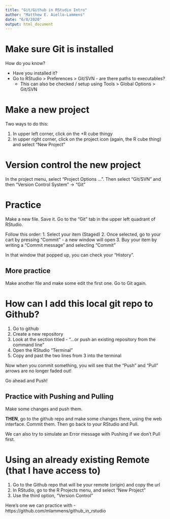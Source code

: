 ```yaml
---
title: "Git/Github in RStudio Intro"
author: "Matthew E. Aiello-Lammens"
date: "6/8/2020"
output: html_document
---
```


# Make sure Git is installed

How do you know? 

* Have you installed it?
* Go to RStudio > Preferences > Git/SVN - are there paths to executables?
    * This can also be checked / setup using Tools > Global Options > Git/SVN

# Make a new project

Two ways to do this:

1. In upper left corner, click on the +R cube thingy
2. In upper right corner, click on the project icon (again, the R cube thing) and select "New Project"

# Version control the new project

In the project menu, select "Project Options ...". Then select "Git/SVN" and then "Version Control System" -> "Git"

# Practice

Make a new file. Save it. Go to the "Git" tab in the upper left quadrant of RStudio.

Follow this order:
1. Select your item (Staged) 
2. Once selected, go to your cart by pressing "Commit" - a new window will open
3. Buy your item by writing a "Commit message" and selecting "Commit" 

In that window that popped up, you can check your "History". 

## More practice

Make another file and make some edit the first one. Go to Git again.

# How can I add this local git repo to Github?

1. Go to github
2. Create a new repository
3. Look at the section titled - "…or push an existing repository from the command line"
4. Open the RStudio "Terminal"
5. Copy and past the two lines from 3 into the terminal

Now when you commit something, you will see that the "Push" and "Pull" arrows are no longer faded out!

Go ahead and Push!

## Practice with Pushing and Pulling

Make some changes and push them. 

**THEN**, go to the github repo and make some changes there, using the web interface. Commit them. Then go back to your RStudio and Pull.

We can also try to simulate an Error message with Pushing if we don't Pull first.

# Using an already existing Remote (that I have access to)

1. Go to the Github repo that will be your remote (origin) and copy the url
2. In RStudio, go to the R Projects menu, and select "New Project"
3. Use the third option, "Version Control"

Here's one we can practice with - https://github.com/mlammens/github_in_rstudio


